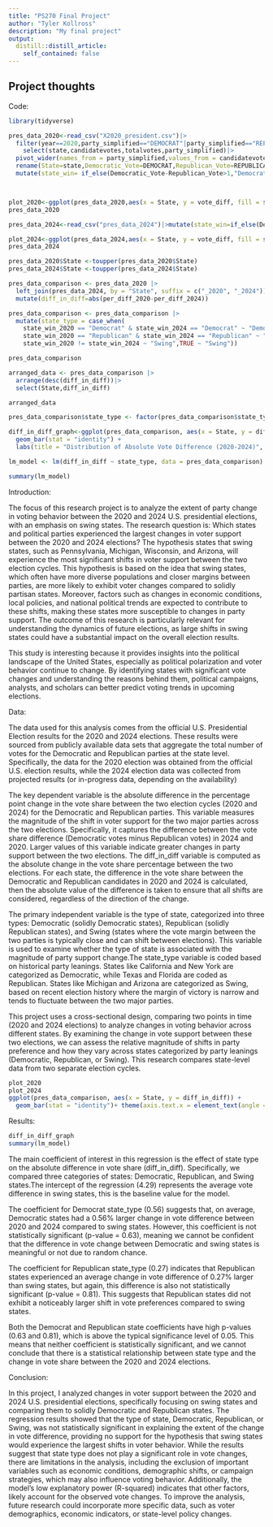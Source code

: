 ```yaml
---
title: "PS270 Final Project"
author: "Tyler Kollross"
description: "My final project"
output:
  distill::distill_article:
    self_contained: false
---
```




## Project thoughts

Code:

```r
library(tidyverse)

pres_data_2020<-read_csv("X2020_president.csv")|>
  filter(year==2020,party_simplified=="DEMOCRAT"|party_simplified=="REPUBLICAN")|>
    select(state,candidatevotes,totalvotes,party_simplified)|>
  pivot_wider(names_from = party_simplified,values_from = candidatevotes)|>
  rename(State=state,Democratic_Vote=DEMOCRAT,Republican_Vote=REPUBLICAN)|>
  mutate(state_win= if_else(Democratic_Vote-Republican_Vote>1,"Democrat","Republican"),vote_diff=(Democratic_Vote-Republican_Vote),per_diff=vote_diff/totalvotes*100)



plot_2020<-ggplot(pres_data_2020,aes(x = State, y = vote_diff, fill = state_win))+geom_bar(stat = "identity")+labs(title = "Vote Difference by State in 2020 Presidential Election",x = "State",y = "Vote Difference") +theme(axis.text.x = element_text(angle = 45, hjust = 1, size = 6)) + scale_fill_manual(values = c("Democrat" = "blue", "Republican" = "red"))
pres_data_2020
```


```r
pres_data_2024<-read_csv("pres_data_2024")|>mutate(state_win=if_else(Democratic_Vote-Republican_Vote>1,"Democrat","Republican"),vote_diff=(Democratic_Vote-Republican_Vote),totalvotes=Democratic_Vote+Republican_Vote,per_diff=vote_diff/totalvotes*100)

plot_2024<-ggplot(pres_data_2024,aes(x = State, y = vote_diff, fill = state_win))+geom_bar(stat = "identity")+labs(title = "Vote Difference by State in 2024 Presidential Election",x = "State",y = "Vote Difference") +theme(axis.text.x = element_text(angle = 45, hjust = 1, size = 6)) + scale_fill_manual(values = c("Democrat" = "blue", "Republican" = "red"))
pres_data_2024
```


```r
pres_data_2020$State <-toupper(pres_data_2020$State)
pres_data_2024$State <-toupper(pres_data_2024$State)

pres_data_comparison <- pres_data_2020 |>
  left_join(pres_data_2024, by = "State", suffix = c("_2020", "_2024"))|>
  mutate(diff_in_diff=abs(per_diff_2020-per_diff_2024))

pres_data_comparison <- pres_data_comparison |>
  mutate(state_type = case_when(
    state_win_2020 == "Democrat" & state_win_2024 == "Democrat" ~ "Democrat",
    state_win_2020 == "Republican" & state_win_2024 == "Republican" ~ "Republican",
    state_win_2020 != state_win_2024 ~ "Swing",TRUE ~ "Swing"))

pres_data_comparison
```


```r
arranged_data <- pres_data_comparison |>
  arrange(desc(diff_in_diff))|>
  select(State,diff_in_diff)

arranged_data

pres_data_comparison$state_type <- factor(pres_data_comparison$state_type,levels = c("Swing", "Democrat", "Republican"))

diff_in_diff_graph<-ggplot(pres_data_comparison, aes(x = State, y = diff_in_diff, fill = state_type)) +
  geom_bar(stat = "identity") +
  labs(title = "Distribution of Absolute Vote Difference (2020-2024)", y = "Absolute Vote Change (%)",fill="State Type") + theme(axis.text.x = element_text(angle = 45, hjust = 1, size = 6)) + scale_fill_manual(values = c("Democrat" = "blue", "Republican" = "red", "Swing" = "purple"))

lm_model <- lm(diff_in_diff ~ state_type, data = pres_data_comparison)

summary(lm_model)
```




Introduction: 

The focus of this research project is to analyze the extent of party change in voting behavior between the 2020 and 2024 U.S. presidential elections, with an emphasis on swing states. The research question is: Which states and political parties experienced the largest changes in voter support between the 2020 and 2024 elections? The hypothesis states that swing states, such as Pennsylvania, Michigan, Wisconsin, and Arizona, will experience the most significant shifts in voter support between the two election cycles. This hypothesis is based on the idea that swing states, which often have more diverse populations and closer margins between parties, are more likely to exhibit voter changes compared to solidly partisan states. Moreover, factors such as changes in economic conditions, local policies, and national political trends are expected to contribute to these shifts, making these states more susceptible to changes in party support. The outcome of this research is particularly relevant for understanding the dynamics of future elections, as large shifts in swing states could have a substantial impact on the overall election results.

This study is interesting because it provides insights into the political landscape of the United States, especially as political polarization and voter behavior continue to change. By identifying states with significant vote changes and understanding the reasons behind them, political campaigns, analysts, and scholars can better predict voting trends in upcoming elections.



Data:

The data used for this analysis comes from the official U.S. Presidential Election results for the 2020 and 2024 elections. These results were sourced from publicly available data sets that aggregate the total number of votes for the Democratic and Republican parties at the state level. Specifically, the data for the 2020 election was obtained from the official U.S. election results, while the 2024 election data was collected from projected results (or in-progress data, depending on the availability)

The key dependent variable is the absolute difference in the percentage point change in the vote share between the two election cycles (2020 and 2024) for the Democratic and Republican parties. This variable measures the magnitude of the shift in voter support for the two major parties across the two elections. Specifically, it captures the difference between the vote share difference (Democratic votes minus Republican votes) in 2024 and 2020. Larger values of this variable indicate greater changes in party support between the two elections. The diff_in_diff variable is computed as the absolute change in the vote share percentage between the two elections. For each state, the difference in the vote share between the Democratic and Republican candidates in 2020 and 2024 is calculated, then the absolute value of the difference is taken to ensure that all shifts are considered, regardless of the direction of the change.

The primary independent variable is the type of state, categorized into three types: Democratic (solidly Democratic states), Republican (solidly Republican states), and Swing (states where the vote margin between the two parties is typically close and can shift between elections). This variable is used to examine whether the type of state is associated with the magnitude of party support change.The state_type variable is coded based on historical party leanings. States like California and New York are categorized as Democratic, while Texas and Florida are coded as Republican. States like Michigan and Arizona are categorized as Swing, based on recent election history where the margin of victory is narrow and tends to fluctuate between the two major parties.

This project uses a cross-sectional design, comparing two points in time (2020 and 2024 elections) to analyze changes in voting behavior across different states. By examining the change in vote support between these two elections, we can assess the relative magnitude of shifts in party preference and how they vary across states categorized by party leanings (Democratic, Republican, or Swing). This research compares state-level data from two separate election cycles.

```r
plot_2020
plot_2024
ggplot(pres_data_comparison, aes(x = State, y = diff_in_diff)) +
  geom_bar(stat = "identity")+ theme(axis.text.x = element_text(angle = 45, hjust = 1, size = 6))+ labs(y = "Absolute Vote Change (%)")
```



Results:


```r
diff_in_diff_graph
summary(lm_model)
```

The main coefficient of interest in this regression is the effect of state type on the absolute difference in vote share (diff_in_diff). Specifically, we compared three categories of states: Democratic, Republican, and Swing states.The intercept of the regression (4.29) represents the average vote difference in swing states, this is the baseline value for the model.

The coefficient for Democrat state_type (0.56) suggests that, on average, Democratic states had a 0.56% larger change in vote difference between 2020 and 2024 compared to swing states. However, this coefficient is not statistically significant (p-value = 0.63), meaning we cannot be confident that the difference in vote change between Democratic and swing states is meaningful or not due to random chance.

The coefficient for Republican state_type (0.27) indicates that Republican states experienced an average change in vote difference of 0.27% larger than swing states, but again, this difference is also not statistically significant (p-value = 0.81). This suggests that Republican states did not exhibit a noticeably larger shift in vote preferences compared to swing states.

Both the Democrat and Republican state coefficients have high p-values (0.63 and 0.81), which is above the typical significance level of 0.05. This means that neither coefficient is statistically significant, and we cannot conclude that there is a statistical relationship between state type and the change in vote share between the 2020 and 2024 elections.




Conclusion:

In this project, I analyzed changes in voter support between the 2020 and 2024 U.S. presidential elections, specifically focusing on swing states and comparing them to solidly Democratic and Republican states. The regression results showed that the type of state, Democratic, Republican, or Swing, was not statistically significant in explaining the extent of the change in vote difference, providing no support for the hypothesis that swing states would experience the largest shifts in voter behavior. While the results suggest that state type does not play a significant role in vote changes, there are limitations in the analysis, including the exclusion of important variables such as economic conditions, demographic shifts, or campaign strategies, which may also influence voting behavior. Additionally, the model's low explanatory power (R-squared) indicates that other factors, likely account for the observed vote changes. To improve the analysis, future research could incorporate more specific data, such as voter demographics, economic indicators, or state-level policy changes.

